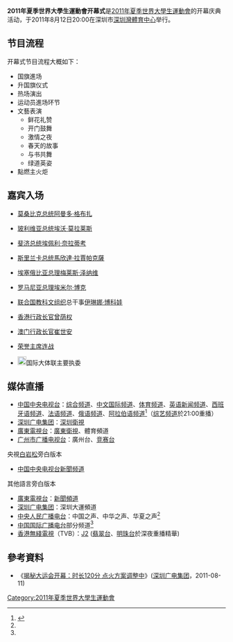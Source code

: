 {{expand|time=2017-06-10T06:31:50+00:00}}
'''2011年夏季世界大學生運動會开幕式'''是[[2011年夏季世界大學生運動會|2011年夏季世界大學生運動會]]的开幕庆典活动，于2011年8月12日20:00在深圳市[[深圳灣體育中心|深圳灣體育中心]]举行。
 
==节目流程==
开幕式节目流程大概如下：
*国旗進场
*升国旗仪式
*热场演出
*运动员進场环节
*文藝表演
**鲜花礼赞
**开门鼓舞
**激情之夜
**春天的故事
**与书共舞
**绿道英姿
*點燃主火炬
==嘉宾入场==
*{{Flagicon|MOZ}}[[莫桑比克总统|莫桑比克总统]][[阿曼多·格布扎|阿曼多·格布扎]]
*{{Flagicon|BOL}}[[玻利维亚总统|玻利维亚总统]][[埃沃·莫拉莱斯|埃沃·莫拉莱斯]]
*{{Flagicon|FIJ}}[[斐济总统|斐济总统]][[埃佩利·奈拉蒂考|埃佩利·奈拉蒂考]]
*{{Flagicon|SRI}}[[斯里兰卡总统|斯里兰卡总统]][[馬欣達·拉賈帕克薩|馬欣達·拉賈帕克薩]]
*{{Flagicon|ETH}}[[埃塞俄比亚总理|埃塞俄比亚总理]][[梅莱斯·泽纳维|梅莱斯·泽纳维]]
*{{Flagicon|ROM}}[[罗马尼亚总理|罗马尼亚总理]][[埃米尔·博克|埃米尔·博克]]
*{{flagicon|联合国教科文组织}} [[联合国教科文组织|联合国教科文组织]]总干事[[伊琳娜·博科娃|伊琳娜·博科娃]]
*{{Flagicon|HKG}}[[香港特别行政区行政长官|香港行政长官]][[曾荫权|曾荫权]]
*{{Flagicon|MAC}}[[澳门特别行政区行政长官|澳门行政长官]][[崔世安|崔世安]]
*{{kmt}}[[中国国民党荣誉主席|荣誉主席]][[连战|连战]]
*[[File:FISU_International_University_Sport_Federation.svg|20px]]国际大体联主要执委

==媒体直播==

* [[中国中央电视台|中国中央电视台]]：[[中国中央电视台综合频道|综合频道]]、[[中国中央电视台中文国际频道|中文国际频道]]、[[中国中央电视台体育频道|体育频道]]、[[中国中央电视台英语新闻频道|英语新闻频道]]、[[中国中央电视台西班牙语国际频道|西班牙语频道]]、[[中国中央电视台法语国际频道|法语频道]]、[[中国中央电视台俄语国际频道|俄语频道]]、[[中国中央电视台阿拉伯语国际频道|阿拉伯语频道]]<ref name="broadcast">{{cite news|url=http://news.sznews.com/content/2011-08/12/content_5934363_3.htm|title=深网20时直播深圳大运开幕式|work=《深圳特区报》、《深圳晚报》、《深圳商报》|publisher=[[深圳报业集团|深圳报业集团]]|date=2011年8月12日|accessdate=2011年8月12日|language=zh-hans}}{{Dead link|date=2019年2月 |bot=InternetArchiveBot |fix-attempted=yes }}</ref>（[[中国中央电视台综艺频道|综艺频道]]於21:00重播）
* [[深圳广播电影电视集团|深圳广电集团]]：[[深圳衛視|深圳衛視]]
* [[廣東電視台|廣東電視台]]：[[廣東衛視|廣東衛視]]、體育頻道
* [[广州市广播电视台|广州市广播电视台]]：廣州台、[[广州电视竞赛台|竞赛台]]
;央視[[白岩松|白岩松]]旁白版本
* [[中国中央电视台|中国中央电视台]][[中国中央电视台新聞频道|新聞频道]]
;其他語言旁白版本
* [[廣東電視台|廣東電視台]]：[[廣東電視台廣東新聞頻道|新聞頻道]]
* [[深圳广播电影电视集团|深圳广电集团]]：深圳大運頻道
* [[中央人民广播电台|中央人民广播电台]]：中国之声、中华之声、华夏之声<ref name="broadcast"/>
* [[中国国际广播电台|中国国际广播电台]]部分频道<ref name="broadcast"/>
* [[香港|香港]][[電視廣播有限公司|無綫電視]]（TVB）：[[J2|J2]] ([[翡翠台|翡翠台]]、[[明珠台|明珠台]]於深夜重播精華)

==參考資料==
<references/>

*《[https://archive.is/20130427201441/http://www.s1979.com/dayun/bss/201108/1116265511.shtml 揭秘大运会开幕：时长120分 点火方案调整中]》([[深圳广播电影电视集团|深圳广电集团]]，2011-08-11)
 
[[Category:2011年夏季世界大學生運動會|Category:2011年夏季世界大學生運動會]]